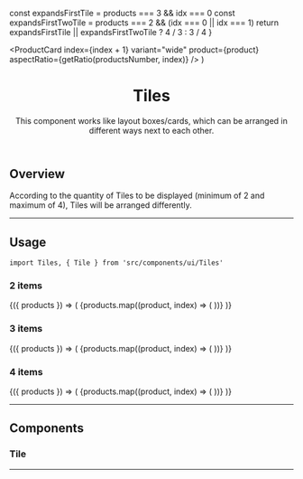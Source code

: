 


  const expandsFirstTile = products === 3 && idx === 0
  const expandsFirstTwoTile = products === 2 && (idx === 0 || idx === 1)
  return expandsFirstTile || expandsFirstTwoTile ? 4 / 3 : 3 / 4
}

  <ProductCard
    index={index + 1}
    variant="wide"
    product={product}
    aspectRatio={getRatio(productsNumber, index)}
  />
)

<Meta component={Tiles} title="Molecules/Tiles" />

<header>

# Tiles

This component works like layout boxes/cards, which can be arranged in different ways next to each other.

</header>

## Overview

According to the quantity of Tiles to be displayed (minimum of 2 and maximum of 4), Tiles will be arranged differently.

---

## Usage

`import Tiles, { Tile } from 'src/components/ui/Tiles'`

### 2 items

<Canvas>
  <Story
    name="Usage"
    args={{
      products: Array(2).fill({
        id: '15503951',
        slug: 'handmade-steel-towels-practical-15503951',
        sku: '15503951',
        brand: { brandName: 'Brand', name: 'Brand' },
        name: 'red',
        gtin: '5595633577807',
        isVariantOf: {
          productGroupID: '130742',
          name: 'Handmade Steel Towels Practical',
        },
        image: [
          {
            url: 'http://storeframework.vtexassets.com/arquivos/ids/190191/numquam.jpg?v=637755599170100000',
            alternateName: 'est',
          },
        ],
        offers: {
          lowPrice: 181.71,
          offers: [
            {
              availability: 'https://schema.org/InStock',
              price: 181.71,
              listPrice: 208.72,
              quantity: 1,
              seller: { identifier: '1' },
            },
          ],
        },
      }),
    }}
  >
    {({ products }) => (
      <SessionProvider initialState={{}}>
        <Tiles>
          {products.map((product, index) => (
            <Tile key={String(index)}>
              <MDXProductCard
                index={index}
                product={product}
                productsNumber={products.length}
              />
            </Tile>
          ))}
        </Tiles>
      </SessionProvider>
    )}
  </Story>
</Canvas>

### 3 items

<Canvas>
  <Story
    name="Usage-2"
    args={{
      products: Array(3).fill({
        id: '15503951',
        slug: 'handmade-steel-towels-practical-15503951',
        sku: '15503951',
        brand: { brandName: 'Brand', name: 'Brand' },
        name: 'red',
        gtin: '5595633577807',
        isVariantOf: {
          productGroupID: '130742',
          name: 'Handmade Steel Towels Practical',
        },
        image: [
          {
            url: 'http://storeframework.vtexassets.com/arquivos/ids/190191/numquam.jpg?v=637755599170100000',
            alternateName: 'est',
          },
        ],
        offers: {
          lowPrice: 181.71,
          offers: [
            {
              availability: 'https://schema.org/InStock',
              price: 181.71,
              listPrice: 208.72,
              quantity: 1,
              seller: { identifier: '1' },
            },
          ],
        },
      }),
    }}
  >
    {({ products }) => (
      <SessionProvider initialState={{}}>
        <Tiles>
          {products.map((product, index) => (
            <Tile key={String(index)}>
              <MDXProductCard
                index={index}
                product={product}
                productsNumber={products.length}
              />
            </Tile>
          ))}
        </Tiles>
      </SessionProvider>
    )}
  </Story>
</Canvas>

### 4 items

<Canvas>
  <Story
    name="Usage-3"
    args={{
      products: Array(4).fill({
        id: '15503951',
        slug: 'handmade-steel-towels-practical-15503951',
        sku: '15503951',
        brand: { brandName: 'Brand', name: 'Brand' },
        name: 'red',
        gtin: '5595633577807',
        isVariantOf: {
          productGroupID: '130742',
          name: 'Handmade Steel Towels Practical',
        },
        image: [
          {
            url: 'http://storeframework.vtexassets.com/arquivos/ids/190191/numquam.jpg?v=637755599170100000',
            alternateName: 'est',
          },
        ],
        offers: {
          lowPrice: 181.71,
          offers: [
            {
              availability: 'https://schema.org/InStock',
              price: 181.71,
              listPrice: 208.72,
              quantity: 1,
              seller: { identifier: '1' },
            },
          ],
        },
      }),
    }}
  >
    {({ products }) => (
      <SessionProvider initialState={{}}>
        <Tiles>
          {products.map((product, index) => (
            <Tile key={String(index)}>
              <MDXProductCard
                index={index}
                product={product}
                productsNumber={products.length}
              />
            </Tile>
          ))}
        </Tiles>
      </SessionProvider>
    )}
  </Story>
</Canvas>

---

## Components

### Tile

<TokenTable>
  <TokenRow token="--fs-tiles-tile-min-width" value="9rem" />
  <TokenRow token="--fs-tiles-tile-height" value="24rem" />
  <TokenRow token="--fs-tiles-tile-height-desktop" value="28rem" />
  <TokenRow
    token="--fs-tiles-tile-border-radius"
    value="var(--fs-border-radius)"
  />
</TokenTable>

---
